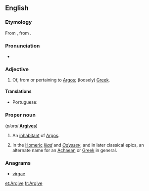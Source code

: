 ==English==
{{wikipedia|Argives}}

===Etymology===
From {{etyl|la|en}} {{m|la|Argīvus}}, from {{etyl|grc|en}} {{term|Ἀργεῖος|lang=grc}}.

===Pronunciation===
*{{a|UK}} {{IPA|/ˈɑːɡʌɪv/|lang=en}}

===Adjective===
{{en-adj}}

# {{lb|en|Ancient Greek}} Of, from or pertaining to [[Argos]]; (loosely) [[Greek]].

====Translations====
{{trans-top|from or pertaining to Argos}}
* Portuguese: {{t|pt|argivo}}
{{trans-mid}}
{{trans-bottom}}

===Proper noun===
{{en-proper noun}} (''plural'' '''[[Argives]]''')

# An [[inhabitant]] of [[Argos]].
# {{context|poetic|lang=en}} In the [[Homer]]ic ''[[Iliad]]'' and ''[[Odyssey]]'', and in later classical epics, an alternate name for an [[Achaean]] or [[Greek]] in general.

===Anagrams===
* [[virgae#English|virgae]]

[[et:Argive]]
[[fr:Argive]]